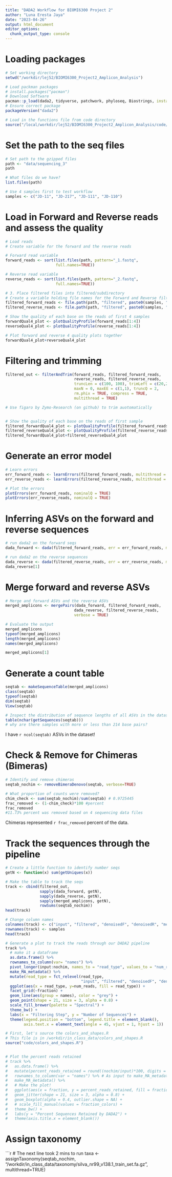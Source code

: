 ```yaml
---
title: "DADA2 Workflow for BIOMI6300 Project 2"
author: "Luna Eresta Jaya"
date: "2023-04-26"
output: html_document
editor_options: 
  chunk_output_type: console
---
```


# Loading packages
```r
# Set working directory
setwd("/workdir/lej52/BIOMI6300_Project2_Amplicon_Analysis")

# Load packman packages
# install.packages("pacman")
# Download Software 
pacman::p_load(dada2, tidyverse, patchwork, phyloseq, Biostrings, install = FALSE)
# Ensure correct package
packageVersion("dada2")

# Load in the functions file from code directory
source("/local/workdir/lej52/BIOMI6300_Project2_Amplicon_Analysis/code/functions.R")
```

# Set the path to the seq files
```r
# Set path to the gzipped files
path <- "data/sequencing_3"
path

# What files do we have?
list.files(path)

# Use 4 samples first to test workflow
samples <- c("JD-11", "JD-217", "JD-111", "JD-110")
```

# Load in Forward and Reverse reads and assess the quality
```r
# Load reads
# Create variable for the forward and the reverse reads

# Forward read variable
forward_reads <- sort(list.files(path, pattern="_1.fastq",
                      full.names=TRUE))

# Reverse read variable
reverse_reads <- sort(list.files(path, pattern="_2.fastq",
                      full.names=TRUE))

# 3. Place filtered files into filtered/subdirectory
# Create a variable holding file names for the Forward and Reverse filtered reads
filtered_forward_reads <- file.path(path, "filtered", paste0(samples, "_R1_filtered.fastq.gz"))
filtered_reverse_reads <- file.path(path, "filtered", paste0(samples, "_R2_filtered.fastq.gz"))

# Show the quality of each base on the reads of first 4 samples
forwardQual4_plot <- plotQualityProfile(forward_reads[1:4])
reverseQual4_plot <- plotQualityProfile(reverse_reads[1:4])

# Plot forward and reverse 4 quality plots together
forwardQual4_plot+reverseQual4_plot
```

# Filtering and trimming
```r
filtered_out <- filterAndTrim(forward_reads, filtered_forward_reads,
                              reverse_reads, filtered_reverse_reads,
                              truncLen = c(100, 100), trimLeft = c(20,20),
                              maxN = 0, maxEE = c(1,1), truncQ = 2,
                              rm.phix = TRUE, compress = TRUE,
                              multithread = TRUE)

# Use figaro by Zymo-Research (on github) to trim auotomatically


# Show the quality of each base on the reads of first sample
filtered_forwardQual4_plot <- plotQualityProfile(filtered_forward_reads[1:4])
filtered_reverseQual4_plot <- plotQualityProfile(filtered_reverse_reads[1:4])
filtered_forwardQual4_plot+filtered_reverseQual4_plot

```

# Generate an error model
```r
# Learn errors
err_forward_reads <- learnErrors(filtered_forward_reads, multithread = TRUE)
err_reverse_reads <- learnErrors(filtered_reverse_reads, multithread = TRUE)

# Plot the errors
plotErrors(err_forward_reads, nominalQ = TRUE)
plotErrors(err_reverse_reads, nominalQ = TRUE)
```

# Inferring ASVs on the forward and reverse sequences
```r
# run dada2 on the forward seqs
dada_forward <- dada(filtered_forward_reads, err = err_forward_reads, multithread = TRUE)

# run dada2 on the reverse sequences
dada_reverse <- dada(filtered_reverse_reads, err = err_reverse_reads, multithread = TRUE)
dada_reverse[1]
```

# Merge forward and reverse ASVs
```r
# Merge and forward ASVs and the reverse ASVs
merged_amplicons <- mergePairs(dada_forward, filtered_forward_reads,
                              dada_reverse, filtered_reverse_reads,
                              verbose = TRUE)

# Evaluate the output
merged_amplicons
typeof(merged_amplicons)
length(merged_amplicons)
names(merged_amplicons)

merged_amplicons[1]
```

# Generate a count table
```r
seqtab <- makeSequenceTable(merged_amplicons)
class(seqtab)
typeof(seqtab)
dim(seqtab)
View(seqtab)

# Inspect the distribution of sequence lengths of all ASVs in the dataset
table(nchar(getSequences(seqtab)))
# why are there samples with more or less than 214 base pairs?
```

I have `r ncol(seqtab)` ASVs in the dataset!

# Check & Remove for Chimeras (Bimeras)
```r
# Identify and remove chimeras
seqtab_nochim <- removeBimeraDenovo(seqtab, verbose=TRUE)

# What proportion of counts were removed?
chim_check <- sum(seqtab_nochim)/sum(seqtab) # 0.9725445
frac_removed <- (1-chim_check)*100 #percent
frac_removed
#11.73% percent was removed based on 4 sequencing data files
```

Chimeras represented `r frac_removed` percent of the data.

# Track the sequences through the pipeline
```r
# Create a little function to identify number seqs
getN <- function(x) sum(getUniques(x))

# Make the table to track the seqs
track <- cbind(filtered_out,
               sapply(dada_forward, getN),
               sapply(dada_reverse, getN),
               sapply(merged_amplicons, getN),
               rowSums(seqtab_nochim))
head(track)

# Change column names
colnames(track) <- c("input", "filtered", "denoisedF", "denoisedR", "merged", "nochim")
rownames(track) <- samples
head(track)

# Generate a plot to track the reads through our DADA2 pipeline
track %>%
  # make it a dataframe
  as.data.frame() %>%
  rownames_to_column(var= "names") %>%
  pivot_longer(input:nochim, names_to = "read_type", values_to = "num_reads") %>%
  make_MA_metadata() %>%
  mutate(read_type = fct_relevel(read_type, 
                                 "input", "filtered", "denoisedF", "denoisedR", "merged", "nochim")) %>%
  ggplot(aes(x = read_type, y=num_reads, fill = read_type)) +
  facet_grid(~fraction) +
  geom_line(aes(group = names), color = "grey") +
  geom_point(shape = 21, size = 3, alpha = 0.8) +
  scale_fill_brewer(palette = "Spectral") +
  theme_bw() +
  labs(x = "Filtering Step", y = "Number of Sequences") +
  theme(legend.position = "bottom", legend.title = element_blank(),
        axis.text.x = element_text(angle = 45, vjust = 1, hjust = 1))

# First, let's source the colors_and_shapes.R
# This file is in /workdir/in_class_data/colors_and_shapes.R
source("code/colors_and_shapes.R")


# Plot the percent reads retained 
# track %>%
#   as.data.frame() %>%
#   mutate(percent_reads_retained = round((nochim/input)*100, digits = 2)) %>%
#   rownames_to_column(var = "names") %>% # As input to make_MA_metadata
#   make_MA_metadata() %>%
#   # Make the plot! 
#   ggplot(aes(x = fraction, y = percent_reads_retained, fill = fraction)) + 
#   geom_jitter(shape = 21, size = 3, alpha = 0.8) + 
#   geom_boxplot(alpha = 0.4, outlier.shape = NA) + 
#   # scale_fill_manual(values = fraction_colors) + 
#   theme_bw() + 
#   labs(y = "Percent Sequences Retained by DADA2") +
#   theme(axis.title.x = element_blank())
```

# Assign taxonomy
```r
# The next line took 2 mins to run
taxa <- assignTaxonomy(seqtab_nochim, "/workdir/in_class_data/taxonomy/silva_nr99_v138.1_train_set.fa.gz", multithread=TRUE)
